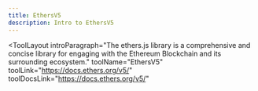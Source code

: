 ```yaml
---
title: EthersV5
description: Intro to EthersV5
---
```


<ToolLayout
    introParagraph="The ethers.js library is a comprehensive and concise library for engaging with the Ethereum Blockchain and its surrounding ecosystem."
    toolName="EthersV5"
    toolLink="https://docs.ethers.org/v5/"
    toolDocsLink="https://docs.ethers.org/v5/"
>
</ToolLayout>